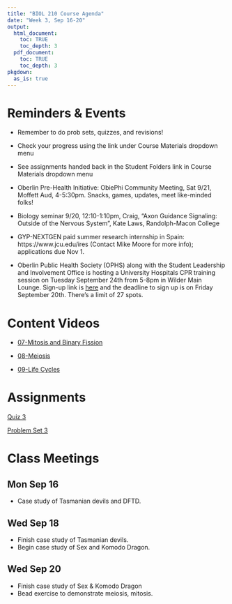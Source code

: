 ```yaml
---
title: "BIOL 210 Course Agenda"
date: "Week 3, Sep 16-20"
output: 
  html_document:
    toc: TRUE
    toc_depth: 3
  pdf_document:
    toc: TRUE
    toc_depth: 3
pkgdown:
  as_is: true
---
```

# Reminders & Events

* Remember to do prob sets, quizzes, and revisions!
* Check your progress using the link under Course Materials dropdown menu
* See assignments handed back in the Student Folders link in Course Materials dropdown menu

* Oberlin Pre-Health Initiative: ObiePhi Community Meeting, Sat 9/21, Moffett Aud, 4-5:30pm. Snacks, games, updates, meet like-minded folks!

* Biology seminar 9/20, 12:10-1:10pm, Craig, "Axon Guidance Signaling: Outside of the Nervous System", Kate Laws, Randolph-Macon College

* GYP-NEXTGEN paid summer research internship in Spain: https://www.jcu.edu/ires (Contact Mike Moore for more info); applications due Nov 1.

* Oberlin Public Health Society (OPHS) along with the Student Leadership and Involvement Office is hosting a University Hospitals CPR training session on Tuesday September 24th from 5-8pm in Wilder Main Lounge. Sign-up link is [here](https://www.signupgenius.com/go/10C0944AEA628A1FBC25-51493315-uhcprtraining#/) and the deadline to sign up is on Friday September 20th. There's a limit of 27 spots. 

# Content Videos

* [07-Mitosis and Binary Fission](https://drive.google.com/drive/folders/1TD2Kl1w4XfPaTKH-Rr4jARDMGWi5Oo9J?usp=drive_link)

* [08-Meiosis](https://drive.google.com/drive/folders/1TvZmfIA1FECe-G12ydwEoMESZpo_tm8B?usp=drive_link)

* [09-Life Cycles](https://drive.google.com/drive/folders/1UC1t0dIPKs3H7rpdKZJkI-3wTdJm_cPV?usp=drive_link)

# Assignments

[Quiz 3](https://docs.google.com/forms/d/e/1FAIpQLSe1c7Kkf5UqH1QIzTxqHBlKg8oEZ75AH84ccSO_qiUPBsbKMA/viewform?usp=sf_link)

[Problem Set 3](ps3.html)

# Class Meetings

## Mon Sep 16

* Case study of Tasmanian devils and DFTD.

## Wed Sep 18

* Finish case study of Tasmanian devils.
* Begin case study of Sex and Komodo Dragon.

## Wed Sep 20

* Finish case study of Sex & Komodo Dragon
* Bead exercise to demonstrate meiosis, mitosis.
